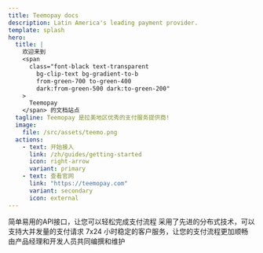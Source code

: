 ```yaml
---
title: Teemopay docs
description: Latin America's leading payment provider.
template: splash
hero:
  title: |
    欢迎来到
    <span
      class="font-black text-transparent
        bg-clip-text bg-gradient-to-b
        from-green-700 to-green-400
        dark:from-green-500 dark:to-green-200"
    >
      Teemopay
    </span> 的文档站点
  tagline: Teemopay 是拉美地区优秀的支付服务提供商!
  image:
    file: /src/assets/teemo.png
  actions:
    - text: 开始接入
      link: /zh/guides/getting-started
      icon: right-arrow
      variant: primary
    - text: 查看官网
      link: "https://teemopay.com"
      variant: secondary
      icon: external
---
```



<CardGrid stagger>
  <Card title="快速便捷" icon="add-document">
    简单易用的API接口，让您可以轻松完成支付流程
  </Card>
  <Card title="服务稳定" icon="setting">
    采用了先进的分布式技术，可以支持大并发量的支付请求
  </Card>
  <Card title="客户服务" icon="open-book">
    7x24 小时稳定的客户服务，让您的支付流程更加顺畅
  </Card>
  <Card title="文档编撰" icon="pencil">
    由产品经理和开发人员共同编撰和维护
  </Card>
</CardGrid>
